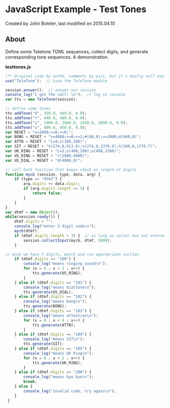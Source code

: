 
# JavaScript Example - Test Tones 

 Created by  John Boteler, last modified on 2015.04.10

## About

Define some Teletone TGML sequences, collect digits, and generate corresponding tone sequences. A demonstration.

**testtones.js**

```js
/** Original code by anthm, comments by pist, but it's mostly self explanatory :-) **/
use("TeleTone");  // Load the TeleTone module

session.answer();  // answer our session
console_log("I got the call! \n");  // log to console
var tts = new TeleTone(session);

// define some tones
tts.addTone("d", 350.0, 440.0, 0.0);
tts.addTone("r", 440.0, 480.0, 0.0);
tts.addTone("z", 1400.0, 2060.0, 2450.0, 2600.0, 0.0);
tts.addTone("u", 400.0, 450.0, 0.0);
var RESET = "v=2000;>=0;+=0;";
var BONG = RESET + "v=4000;>=0;+=2;#(60,0);v=2000;d(940,0)";
var ATTN = RESET + "L=4;z(100,100)";
var SIT = RESET + "%(274,0,913.8);%(274,0,1370.6);%(380,0,1776.7)";
var UK_RING = RESET + "L=2;u(400,200);u(400,2200)";
var US_RING = RESET + "r(2000,4000)";
var US_DIAL = RESET + "d(4000,0)";

// call back function that keeps check on length of digits
function mycb (session, type, data, arg) {
    if (type == "dtmf") {
        arg.digits += data.digit;
        if (arg.digits.length >= 3) {
            return false;
        }
    }
}
var dtmf = new Object();
while(session.ready()) {
    dtmf.digits = "";
    console_log("enter 3 digit code\n");
    mycb(dtmf);
    if (dtmf.digits.length < 3) {  // as long as caller has not entered enough digits, keep collecting (until timeout of 5000)
        session.collectInput(mycb, dtmf, 5000);
    }

// once we have 3 digits, match and run appropriate section
    if (dtmf.digits == "100") {
        console_log("means ringing sound\n");
        for (x = 0 ; x < 2 ; x++) {
            tts.generate(US_RING);
        }
    } else if (dtmf.digits == "101") {
        console_log("means dialtone\n");
        tts.generate(US_DIAL);
    } else if (dtmf.digits == "102") {
        console_log("means bong\n");
        tts.generate(BONG);
    } else if (dtmf.digits == "103") {
        console_log("means attention\n");
        for (x = 0 ; x < 4 ; x++) {
            tts.generate(ATTN);
        }
    } else if (dtmf.digits == "104") {
        console_log("means SIT\n");
        tts.generate(SIT);
    } else if (dtmf.digits == "105") {
        console_log("means UK Ring\n");
        for (x = 0 ; x < 2 ; x++) {
            tts.generate(UK_RING);
        }
    } else if (dtmf.digits == "200") {
        console_log("means bye bye\n");
        break;
    } else {
        console_log("invalid code, try again\n");
    }
 }
```


